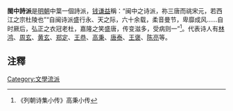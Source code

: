 '''閩中詩派'''是[[明朝|明朝]]中葉一個詩派，[[钱谦益|钱谦益]]稱：“闽中之诗派，祢三唐而祧宋元，若西江之宗杜陵也”“自闽诗派盛行永、天之际，六十余载，柔音曼节，卑靡成风……自时厥后，弘正之衣冠老杜，嘉隆之笑盛唐，传变滋多，受病则一”<ref>《列朝诗集小传》高秉小传</ref>。代表诗人有[[林鸿|林鸿]]、[[周玄|周玄]]、[[黃玄|黄玄]]、[[郑定|郑定]]、[[王恭|王恭]]、[[高秉|高秉]]、[[唐泰|唐泰]]、[[王褒|王褒]]、[[陈亮|陈亮]]等。

==注釋==
<references/>

[[Category:文學流派|Category:文學流派]]
{{lit-stub}}